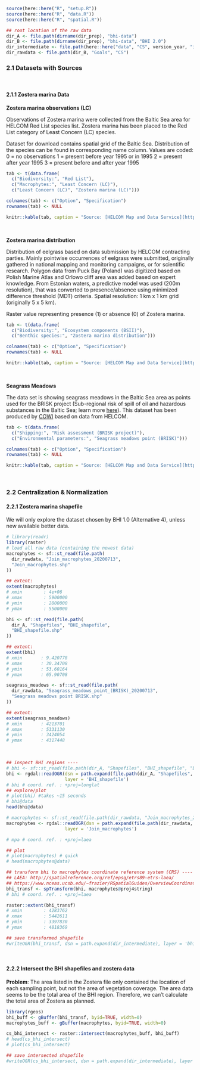 
```r
source(here::here("R", "setup.R"))
source(here::here("R", "data.R"))
source(here::here("R", "spatial.R"))

## root location of the raw data
dir_A <- file.path(dirname(dir_prep), "bhi-data")
dir_B <- file.path(dirname(dir_prep), "bhi-data", "BHI 2.0")
dir_intermediate <- file.path(here::here("data", "CS", version_year, "intermediate"))
dir_rawdata <- file.path(dir_B, "Goals", "CS")
```

### 2.1 Datasets with Sources {-}
<br/>

#### 2.1.1 Zostera marina Data {-}

**Zostera marina observations (LC)**

Observations of Zostera marina were collected from the Baltic Sea area for HELCOM Red List species list.
Zostera marina has been placed to the Red List category of Least Concern (LC) species.

Dataset for download contains spatial grid of the Baltic Sea. 
Distribution of the species can be found in corresponding name column. 
Values are coded:
0 = no observations
1 = present before year 1995 or in 1995
2 = present after year 1995
3 = present before and after year 1995

<!-- dataset save location BHI_share/BHI 2.0/Goals/CS/ -->
```r
tab <- t(data.frame(
  c("Biodiversity:", "Red List"), 
  c("Macrophytes:", "Least Concern (LC)"),
  c("Least Concern (LC)", "Zostera marina (LC)")))

colnames(tab) <- c("Option", "Specification")
rownames(tab) <- NULL

knitr::kable(tab, caption = "Source: [HELCOM Map and Data Service](http://metadata.helcom.fi/geonetwork/srv/eng/catalog.search#/metadata/dd90a6aa-1d65-4158-a2e7-7ca3ee87d615) <br/> Downloaded 13 July 2020 by Andrea De Cervo") 
```

<br/>

**Zostera marina distribution**

Distribution of eelgrass based on data submission by HELCOM contracting parties. 
Mainly pointwise occurrences of eelgrass were submitted, originally gathered in national mapping and monitoring campaigns, or for scientific research. Polygon data from Puck Bay (Poland) was digitized based on Polish Marine Atlas and Orlowo cliff area was added based on expert knowledge. From Estonian waters, a predictive model was used (200m resolution), that was converted to presence/absence using minimized difference threshold (MDT) criteria. 
Spatial resolution: 1 km x 1 km grid (originally 5 x 5 km).

Raster value representing presence (1) or absence (0) of Zostera marina.

<!-- dataset save location BHI_share/BHI 2.0/Goals/CS/ -->
```r
tab <- t(data.frame(
  c("Biodiversity:", "Ecosystem components (BSII)"), 
  c("Benthic species:", "Zostera marina distribution")))

colnames(tab) <- c("Option", "Specification")
rownames(tab) <- NULL

knitr::kable(tab, caption = "Source: [HELCOM Map and Data Service](http://metadata.helcom.fi/geonetwork/srv/eng/catalog.search#/metadata/ca327bb1-d3cb-46c2-8316-f5f62f889090) <br/> Downloaded 13 July 2020 by Andrea De Cervo") 
```

<br/>

**Seagrass Meadows**

The data set is showing seagrass meadows in the Baltic Sea area as points used for the BRISK project (Sub-regional risk of spill of oil and hazardous substances in the Baltic Sea; learn more [here](http://www.brisk.helcom.fi/)). This dataset has been produced by [COWI](http://www.cowi.dk) based on data from HELCOM.

<!-- dataset save location BHI_share/BHI 2.0/Goals/CS/ -->
```r
tab <- t(data.frame(
  c("Shipping:", "Risk assessment (BRISK project)"), 
  c("Environmental parameters:", "Seagrass meadows point (BRISK)")))

colnames(tab) <- c("Option", "Specification")
rownames(tab) <- NULL

knitr::kable(tab, caption = "Source: [HELCOM Map and Data Service](http://metadata.helcom.fi/geonetwork/srv/eng/catalog.search#/metadata/6a0c8a15-3ff0-48e3-a878-0aa388122867) <br/> Downloaded 13 July 2020 by Andrea De Cervo") 
```

<br/>


### 2.2 Centralization & Normalization {-}

#### 2.2.1 Zostera marina shapefile {-}

We will only explore the dataset chosen by BHI 1.0 (Alternative 4), unless new available better data.

```r
# library(readr)
library(raster)
# load all raw data (containing the newest data)
macrophytes <- sf::st_read(file.path(
  dir_rawdata, "Join_macrophytes_20200713",
  "Join_macrophytes.shp"
))

## extent:
extent(macrophytes)
# xmin        : 4e+06 
# xmax        : 5900000 
# ymin        : 2800000 
# ymax        : 5500000 

bhi <- sf::st_read(file.path(
  dir_A, "Shapefiles", "BHI_shapefile",
  "BHI_shapefile.shp"
))

## extent:
extent(bhi)
# xmin       : 9.420778 
# xmax       : 30.34708 
# ymin       : 53.60164 
# ymax       : 65.90708 

seagrass_meadows <- sf::st_read(file.path(
  dir_rawdata, "Seagrass_meadows_point_(BRISK)_20200713",
  "Seagrass meadows point BRISK.shp"
))

## extent:
extent(seagrass_meadows)
# xmin       : 4213701 
# xmax       : 5331130 
# ymin       : 3424054 
# ymax       : 4317448 
```

<br/>

```r
## inspect BHI regions ----
# bhi <- sf::st_read(file.path(dir_A, "Shapefiles", "BHI_shapefile", "BHI_shapefile.shp"))
bhi <- rgdal::readOGR(dsn = path.expand(file.path(dir_A, "Shapefiles", "BHI_shapefile")),
                      layer = 'BHI_shapefile') 
# bhi # coord. ref. : +proj=longlat
## explore/plot
# plot(bhi) #takes ~15 seconds
# bhi@data
head(bhi@data)

# macrophytes <- sf::st_read(file.path(dir_rawdata, "Join_macrophytes_20200713", "Join_macrophytes.shp"))
macrophytes <- rgdal::readOGR(dsn = path.expand(file.path(dir_rawdata, "Join_macrophytes_20200713")),
                      layer = 'Join_macrophytes')

# mpa # coord. ref. : +proj=laea

## plot
# plot(macrophytes) # quick
# head(macrophytes@data)

## transform bhi to macrophytes coordinate reference system (CRS) ----
## LAEA: http://spatialreference.org/ref/epsg/etrs89-etrs-laea/
## https://www.nceas.ucsb.edu/~frazier/RSpatialGuides/OverviewCoordinateReferenceSystems.pdf
bhi_transf <- spTransform(bhi, macrophytes@proj4string)
# bhi # coord. ref. : +proj=laea

raster::extent(bhi_transf)
# xmin        : 4283762 
# xmax        : 5442611 
# ymin        : 3397830 
# ymax        : 4818369 

## save transformed shapefile
#writeOGR(bhi_transf, dsn = path.expand(dir_intermediate), layer = 'bhi_transf', driver = 'ESRI Shapefile', overwrite = TRUE) 
```

<br/>

#### 2.2.2  Intersect the BHI shapefiles and zostera data

**Problem**: The area listed in the Zostera file only contained the location of each sampling point, but not the area of vegetation coverage. The area data seems to be the total area of the BHI region. Therefore, we can't calculate the total area of Zostera as planned.

```r
library(rgeos)
bhi_buff <- gBuffer(bhi_transf, byid=TRUE, width=0)
macrophytes_buff <- gBuffer(macrophytes, byid=TRUE, width=0)

cs_bhi_intersect <- raster::intersect(macrophytes_buff, bhi_buff)
# head(cs_bhi_intersect)
# plot(cs_bhi_intersect)

## save intersected shapefile
#writeOGR(cs_bhi_intersect, dsn = path.expand(dir_intermediate), layer = 'cs_bhi_intersect', driver = 'ESRI Shapefile', overwrite = TRUE) 
```
